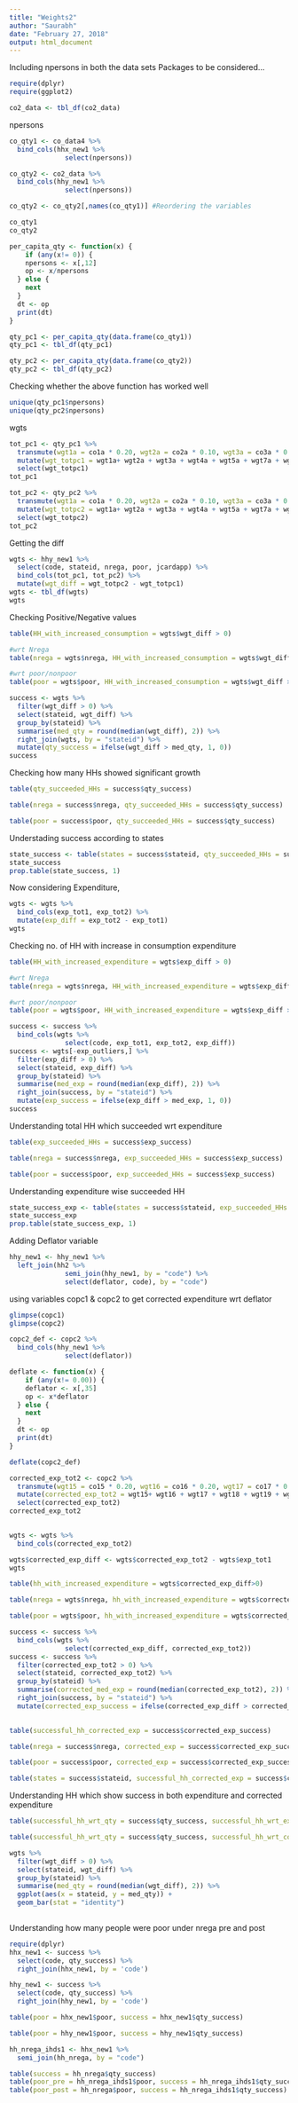 ```yaml
---
title: "Weights2"
author: "Saurabh"
date: "February 27, 2018"
output: html_document
---
```

Including npersons in both the data sets
Packages to be considered...
```r
require(dplyr)
require(ggplot2)
```


```r
co2_data <- tbl_df(co2_data)
```

npersons
```r
co_qty1 <- co_data4 %>%
  bind_cols(hhx_new1 %>%
              select(npersons))

co_qty2 <- co2_data %>%
  bind_cols(hhy_new1 %>%
              select(npersons))

co_qty2 <- co_qty2[,names(co_qty1)] #Reordering the variables

co_qty1
co_qty2
```

```r
per_capita_qty <- function(x) {
    if (any(x!= 0)) {
    npersons <- x[,12] 
    op <- x/npersons
  } else {
    next
  }
  dt <- op
  print(dt)
}
```

```r
qty_pc1 <- per_capita_qty(data.frame(co_qty1))
qty_pc1 <- tbl_df(qty_pc1)

qty_pc2 <- per_capita_qty(data.frame(co_qty2))
qty_pc2 <- tbl_df(qty_pc2)
```
Checking whether the above function has worked well

```r
unique(qty_pc1$npersons)
unique(qty_pc2$npersons)
```
wgts
```r
tot_pc1 <- qty_pc1 %>%
  transmute(wgt1a = co1a * 0.20, wgt2a = co2a * 0.10, wgt3a = co3a * 0.20, wgt4a = co4a * 0.82 * 0.10, wgt5a = co5a * 0.03, wgt7a = co7a * 0.10, wgt8a = co8a * 0.03, wgt9a = co9a * 0.03, wgt10a = co10a * 0.10, wgt11a = co11a * 0.01, wgt12a = co12a * 0.10) %>%
  mutate(wgt_totpc1 = wgt1a+ wgt2a + wgt3a + wgt4a + wgt5a + wgt7a + wgt8a + wgt9a + wgt10a + wgt11a + wgt12a) %>%
  select(wgt_totpc1)
tot_pc1
```

```r
tot_pc2 <- qty_pc2 %>%
  transmute(wgt1a = co1a * 0.20, wgt2a = co2a * 0.10, wgt3a = co3a * 0.20, wgt4a = co4a * 0.82 * 0.10, wgt5a = co5a * 0.03, wgt7a = co7a * 0.10, wgt8a = co8a * 0.03, wgt9a = co9a * 0.03, wgt10a = co10a * 0.10, wgt11a = co11a * 0.01, wgt12a = co12a * 0.10) %>%
  mutate(wgt_totpc2 = wgt1a+ wgt2a + wgt3a + wgt4a + wgt5a + wgt7a + wgt8a + wgt9a + wgt10a + wgt11a + wgt12a) %>%
  select(wgt_totpc2)
tot_pc2
```

Getting the diff
```r
wgts <- hhy_new1 %>%
  select(code, stateid, nrega, poor, jcardapp) %>%
  bind_cols(tot_pc1, tot_pc2) %>%
  mutate(wgt_diff = wgt_totpc2 - wgt_totpc1)
wgts <- tbl_df(wgts)
wgts
```

Checking Positive/Negative values
```r
table(HH_with_increased_consumption = wgts$wgt_diff > 0)

#wrt Nrega
table(nrega = wgts$nrega, HH_with_increased_consumption = wgts$wgt_diff > 0)

#wrt poor/nonpoor
table(poor = wgts$poor, HH_with_increased_consumption = wgts$wgt_diff > 0)
```

```r
success <- wgts %>%
  filter(wgt_diff > 0) %>%
  select(stateid, wgt_diff) %>%
  group_by(stateid) %>%
  summarise(med_qty = round(median(wgt_diff), 2)) %>%
  right_join(wgts, by = "stateid") %>%
  mutate(qty_success = ifelse(wgt_diff > med_qty, 1, 0))
success
```

Checking how many HHs showed significant growth
```r
table(qty_succeeded_HHs = success$qty_success)

table(nrega = success$nrega, qty_succeeded_HHs = success$qty_success)

table(poor = success$poor, qty_succeeded_HHs = success$qty_success)
```

Understading success according to states
```r
state_success <- table(states = success$stateid, qty_succeeded_HHs = success$qty_success)
state_success
prop.table(state_success, 1)
```

Now considering Expenditure, 
```r
wgts <- wgts %>%
  bind_cols(exp_tot1, exp_tot2) %>%
  mutate(exp_diff = exp_tot2 - exp_tot1)
wgts
```

Checking no. of HH with increase in consumption expenditure
```r
table(HH_with_increased_expenditure = wgts$exp_diff > 0)

#wrt Nrega
table(nrega = wgts$nrega, HH_with_increased_expenditure = wgts$exp_diff > 0)

#wrt poor/nonpoor
table(poor = wgts$poor, HH_with_increased_expenditure = wgts$exp_diff > 0)
```

```r
success <- success %>%
  bind_cols(wgts %>%
              select(code, exp_tot1, exp_tot2, exp_diff))
success <- wgts[-exp_outliers,] %>%
  filter(exp_diff > 0) %>%
  select(stateid, exp_diff) %>%
  group_by(stateid) %>%
  summarise(med_exp = round(median(exp_diff), 2)) %>%
  right_join(success, by = "stateid") %>%
  mutate(exp_success = ifelse(exp_diff > med_exp, 1, 0))
success
```

Understanding total HH which succeeded wrt expenditure
```r
table(exp_succeeded_HHs = success$exp_success)

table(nrega = success$nrega, exp_succeeded_HHs = success$exp_success)

table(poor = success$poor, exp_succeeded_HHs = success$exp_success)
```



Understanding expenditure wise succeeded HH
```r
state_success_exp <- table(states = success$stateid, exp_succeeded_HHs = success$exp_success)
state_success_exp
prop.table(state_success_exp, 1)
```

Adding Deflator variable
```r
hhy_new1 <- hhy_new1 %>%
  left_join(hh2 %>%
              semi_join(hhy_new1, by = "code") %>%
              select(deflator, code), by = "code")
```

using variables copc1 & copc2 to get corrected expenditure wrt deflator
```r
glimpse(copc1)
glimpse(copc2)
```

```r
copc2_def <- copc2 %>%
  bind_cols(hhy_new1 %>%
              select(deflator))

deflate <- function(x) {
    if (any(x!= 0.00)) {
    deflator <- x[,35] 
    op <- x*deflator
  } else {
    next
  }
  dt <- op
  print(dt)
}

deflate(copc2_def)
```

```r
corrected_exp_tot2 <- copc2 %>%
  transmute(wgt15 = co15 * 0.20, wgt16 = co16 * 0.20, wgt17 = co17 * 0.10, wgt18 = co18 * 0.10, wgt19 = co19 * 0.01, wgt20 = co20 * 0.20, wgt21 = co21 * 0.01, wgt22 = co22 * 0.10, wgt23 = co23 * 0.03, wgt24 = co24 * 0.20, wgt25 = co25 * 0.20, wgt26 = co26 * 0.10, wgt27 = co27 * 0.01, wgt28 = co28 * 0.01, wgt29 = co29 * 0.03, wgt30 = co30 * 0.10, wgt31 = co31 * 0.03, wgt32 = co32 * 0.10, wgt33 = co33 * 0.10, wgt34 = co34 * 0.20, wgt35 = co35 * 0.20, wgt36 = co36 * 0.01, wgt37 = co37 * 0.03, wgt38 = co38 * 0.01, wgt39 = co39 * 0.01, wgt40 = co40 * 0.01,wgt41 = co41 * 0.03, wgt42 = co42 * 0.01, wgt43 = co43 * 0.01, wgt44 = co44 * 0.01, wgt45 = co45 * 0.01, wgt46 = co46 * 0.01 ,wgt47 = co47 * 0.20) %>%
  mutate(corrected_exp_tot2 = wgt15+ wgt16 + wgt17 + wgt18 + wgt19 + wgt20 + wgt21 + wgt22 + wgt23 + wgt24 + wgt25 + wgt26 + wgt27 + wgt28 + wgt29 + wgt30 + wgt31 + wgt32 + wgt33 + wgt34 + wgt35 + wgt36 + wgt37 + wgt38 + wgt39 + wgt40 + wgt41 + wgt42 + wgt43 + wgt44 + wgt45 + wgt46 + wgt47) %>%
  select(corrected_exp_tot2)
corrected_exp_tot2
  
```

```r
wgts <- wgts %>%
  bind_cols(corrected_exp_tot2) 

wgts$corrected_exp_diff <- wgts$corrected_exp_tot2 - wgts$exp_tot1
wgts
```

```r
table(hh_with_increased_expenditure = wgts$corrected_exp_diff>0)

table(nrega = wgts$nrega, hh_with_increased_expenditure = wgts$corrected_exp_diff>0)

table(poor = wgts$poor, hh_with_increased_expenditure = wgts$corrected_exp_diff>0)

```

```r
success <- success %>%
  bind_cols(wgts %>%
              select(corrected_exp_diff, corrected_exp_tot2))
success <- success %>%
  filter(corrected_exp_tot2 > 0) %>%
  select(stateid, corrected_exp_tot2) %>%
  group_by(stateid) %>%
  summarise(corrected_med_exp = round(median(corrected_exp_tot2), 2)) %>%
  right_join(success, by = "stateid") %>%
  mutate(corrected_exp_success = ifelse(corrected_exp_diff > corrected_med_exp, 1, 0))
  
```


```r
table(successful_hh_corrected_exp = success$corrected_exp_success)

table(nrega = success$nrega, corrected_exp = success$corrected_exp_success)

table(poor = success$poor, corrected_exp = success$corrected_exp_success)
```

```r
table(states = success$stateid, successful_hh_corrected_exp = success$corrected_exp_success)
```


Understanding HH which show success in both expenditure and corrected expenditure
```r

table(successful_hh_wrt_qty = success$qty_success, successful_hh_wrt_exp = success$exp_success)

table(successful_hh_wrt_qty = success$qty_success, successful_hh_wrt_corrected_exp = success$corrected_exp_success)
```

```r
wgts %>%
  filter(wgt_diff > 0) %>%
  select(stateid, wgt_diff) %>%
  group_by(stateid) %>%
  summarise(med_qty = round(median(wgt_diff), 2)) %>%
  ggplot(aes(x = stateid, y = med_qty)) +
  geom_bar(stat = "identity") 
  
```

Understanding how many people were poor under nrega pre and post


```r
require(dplyr)
hhx_new1 <- success %>%
  select(code, qty_success) %>%
  right_join(hhx_new1, by = 'code')

hhy_new1 <- success %>%
  select(code, qty_success) %>%
  right_join(hhy_new1, by = 'code')
```

```r
table(poor = hhx_new1$poor, success = hhx_new1$qty_success)

table(poor = hhy_new1$poor, success = hhy_new1$qty_success)
```

```r
hh_nrega_ihds1 <- hhx_new1 %>%
  semi_join(hh_nrega, by = "code") 

table(success = hh_nrega$qty_success)
table(poor_pre = hh_nrega_ihds1$poor, success = hh_nrega_ihds1$qty_success)
table(poor_post = hh_nrega$poor, success = hh_nrega_ihds1$qty_success)

```

